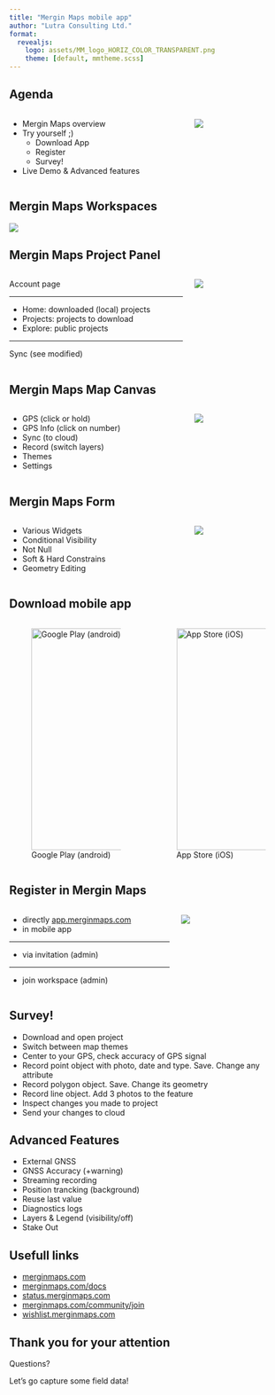 ```yaml
---
title: "Mergin Maps mobile app"
author: "Lutra Consulting Ltd."
format:
  revealjs: 
    logo: assets/MM_logo_HORIZ_COLOR_TRANSPARENT.png
    theme: [default, mmtheme.scss]
---
```


## Agenda

:::: {.columns}

::: {.column width="65%"}

* Mergin Maps overview
* Try yourself ;)
    * Download App 
    * Register
    * Survey!
* Live Demo & Advanced features

:::

::: {.column width="35%"}
![](./assets/mmmobile-hero.png)
:::

::::

## Mergin Maps Workspaces

![](./assets/mobile-basic/mm-workspaces.png){fig-align="center"}


## Mergin Maps Project Panel

:::: {.columns}

::: {.column width="65%"}

Account page

----

* Home: downloaded (local) projects
* Projects: projects to download
* Explore: public projects 

----

Sync (see modified)

:::

::: {.column width="35%"}
![](./assets/mobile-basic/mm-projects.jpeg)
:::

::::

## Mergin Maps Map Canvas

:::: {.columns}

::: {.column width="65%"}

* GPS (click or hold)
* GPS Info (click on number) 
* Sync (to cloud)
* Record (switch layers)
* Themes 
* Settings

:::

::: {.column width="35%"}
![](./assets/mobile-basic/mm-canvas.jpeg)
:::

::::

## Mergin Maps Form

:::: {.columns}

::: {.column width="65%"}

* Various Widgets 
* Conditional Visibility
* Not Null
* Soft & Hard Constrains
* Geometry Editing

:::

::: {.column width="35%"}
![](./assets/mobile-basic/mm-form.jpeg)
:::

::::

## Download mobile app

:::: {.columns}

::: {.column width="50%"}

![Google Play (android)](./assets/qrcode_googleplay.png){height="400"}

:::

::: {.column width="50%"}
![App Store (iOS)](./assets/qrcode_appstore.png){height="400"}
:::

::::

## Register in Mergin Maps

:::: {.columns}

::: {.column width="60%"}

- directly [app.merginmaps.com](app.merginmaps.com)
- in mobile app

---- 

- via invitation (admin)

---- 

- join workspace (admin)

:::

::: {.column width="40%"}
![](./assets/qrcode_register.png)
:::

::::

## Survey!

- Download and open project 
- Switch between map themes
- Center to your GPS, check accuracy of GPS signal 
- Record point object with photo, date and type. Save. Change any attribute
- Record polygon object. Save. Change its geometry
- Record line object. Add 3 photos to the feature
- Inspect changes you made to project
- Send your changes to cloud

## Advanced Features

- External GNSS
- GNSS Accuracy (+warning)
- Streaming recording
- Position trancking (background)
- Reuse last value
- Diagnostics logs
- Layers & Legend (visibility/off)
- Stake Out

## Usefull links

- [merginmaps.com](merginmaps.com)
- [merginmaps.com/docs](merginmaps.com/docs)
- [status.merginmaps.com](status.merginmaps.com)
- [merginmaps.com/community/join](merginmaps.com/community/join)
- [wishlist.merginmaps.com](wishlist.merginmaps.com)

## Thank you for your attention

Questions?

Let's go capture some field data!